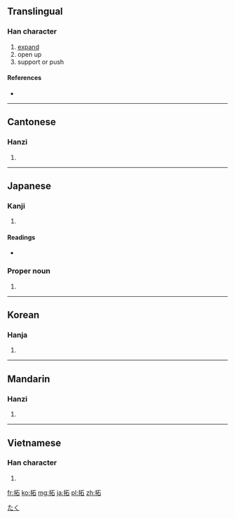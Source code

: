{{also|拓}}
==Translingual==

===Han character===
{{Han char|rn=64|rad=手|as=05|sn=8|four=5106<sub>0</sub>|canj=手一口 (QMR)}}

# [[expand]]
# open up
# support or push

====References====
* {{Han ref|kx=0425.130|dkj=11958|dj=0774.020|hdz=31849.060|uh=62D3|ud=25299|bh=A9DD|bd=43485}}

----

==Cantonese==

===Hanzi===
{{yue-hanzi|jyut=|y=taap3, tok3}}

# {{defn|lang=yue|sort=手05}}

----

==Japanese==

===Kanji===
{{ja-kanji|grade=c|rs=手05}}

# {{defn|lang=ja|sort=手05}}

====Readings====
* {{ja-readings|on=[[たく]] (taku), [[せき]] (seki)|kun=[[ひらく]] (hiraku), [[ひろう]] (hirou)}}

===Proper noun===
{{ja-pos|k|proper|hira=たく|rom=Taku}}

# {{given name|male|lang=ja}}

[[Category:Japanese male given names|たく]]

----

==Korean==

===Hanja===
{{ko-hanja|hangeul=[[척]], [[탁]]|eumhun=|rv=cheok, tak|mr=ch'ŏk, t'ak|y=chek, thak}}

# {{defn|lang=ko|sort=手05}}

----

==Mandarin==

===Hanzi===
{{cmn-hanzi|pin=[[tà]] ([[ta4]]), [[tuò]] ([[tuo4]]), [[zhí]] ([[zhi2]])|wg=t'a<sup>4</sup>, t'o<sup>4</sup>, chih<sup>2</sup>}}

# {{defn|lang=cmn|sort=手05}}

----

==Vietnamese==

===Han character===
{{vi-hantu|[[thác]], [[đo]], [[đó]], [[đố]]|rs=手05}}

# {{defn|lang=vi|sort=手05}}

[[fr:拓]]
[[ko:拓]]
[[mg:拓]]
[[ja:拓]]
[[pl:拓]]
[[zh:拓]]